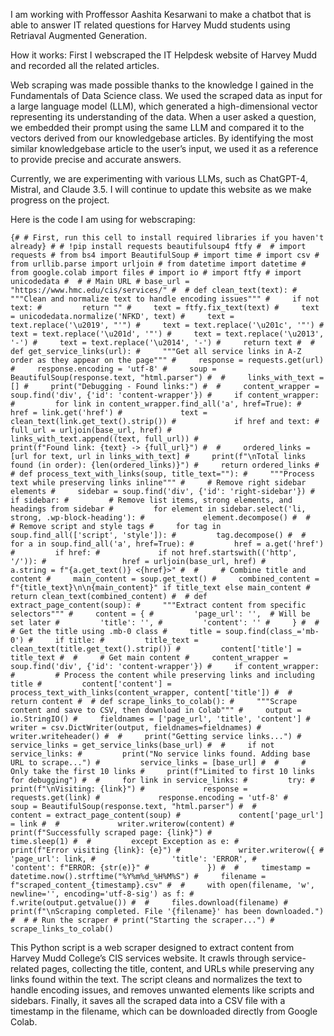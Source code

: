 I am working with Proffessor Aashita Kesarwani to make a chatbot that is able to answer IT related questions for Harvey Mudd students using Retriaval Augmented Generation.

How it works: First I webscraped the IT Helpdesk website of Harvey Mudd and recorded all the related articles.

Web scraping was made possible thanks to the knowledge I gained in the Fundamentals of Data Science class. We used the scraped data as input for a large language model (LLM), which generated a high-dimensional vector representing its understanding of the data. When a user asked a question, we embedded their prompt using the same LLM and compared it to the vectors derived from our knowledgebase articles. By identifying the most similar knowledgebase article to the user’s input, we used it as a reference to provide precise and accurate answers.

Currently, we are experimenting with various LLMs, such as ChatGPT-4, Mistral, and Claude 3.5. I will continue to update this website as we make progress on the project.

Here is the code I am using for webscraping:

`{# # First, run this cell to install required libraries if you haven't already} # # !pip install requests beautifulsoup4 ftfy #  # import requests # from bs4 import BeautifulSoup # import time # import csv # from urllib.parse import urljoin # from datetime import datetime # from google.colab import files # import io # import ftfy # import unicodedata #  # # Main URL # base_url = "https://www.hmc.edu/cis/services/" #  # def clean_text(text): #     """Clean and normalize text to handle encoding issues""" #     if not text: #         return "" #     text = ftfy.fix_text(text) #     text = unicodedata.normalize('NFKD', text) #     text = text.replace('\u2019', "'") #     text = text.replace('\u201c', '"') #     text = text.replace('\u201d', '"') #     text = text.replace('\u2013', '-') #     text = text.replace('\u2014', '-') #     return text #  # def get_service_links(url): #     """Get all service links in A-Z order as they appear on the page""" #     response = requests.get(url) #     response.encoding = 'utf-8' #     soup = BeautifulSoup(response.text, "html.parser") #  #     links_with_text = [] #     print("Debugging - Found links:") #  #     content_wrapper = soup.find('div', {'id': 'content-wrapper'}) #     if content_wrapper: #         for link in content_wrapper.find_all('a', href=True): #             href = link.get('href') #             text = clean_text(link.get_text().strip()) #             if href and text: #                 full_url = urljoin(base_url, href) #                 links_with_text.append((text, full_url)) #                 print(f"Found link: {text} -> {full_url}") #  #     ordered_links = [url for text, url in links_with_text] #     print(f"\nTotal links found (in order): {len(ordered_links)}") #     return ordered_links #  # def process_text_with_links(soup, title_text=""): #     """Process text while preserving links inline""" #     # Remove right sidebar elements #     sidebar = soup.find('div', {'id': 'right-sidebar'}) #     if sidebar: #         # Remove list items, strong elements, and headings from sidebar #         for element in sidebar.select('li, strong, .wp-block-heading'): #             element.decompose() #  #     # Remove script and style tags #     for tag in soup.find_all(['script', 'style']): #         tag.decompose() #  #     for a in soup.find_all('a', href=True): #         href = a.get('href') #         if href: #             if not href.startswith(('http', '/')): #                 href = urljoin(base_url, href) #             a.string = f"{a.get_text()} <{href}>" #  #     # Combine title and content #     main_content = soup.get_text() #     combined_content = f"{title_text}\n\n{main_content}" if title_text else main_content #     return clean_text(combined_content) #  # def extract_page_content(soup): #     """Extract content from specific selectors""" #     content = { #         'page_url': '',  # Will be set later #         'title': '', #         'content': '' #     } #  #     # Get the title using .mb-0 class #     title = soup.find(class_='mb-0') #     if title: #         title_text = clean_text(title.get_text().strip()) #         content['title'] = title_text #  #     # Get main content #     content_wrapper = soup.find('div', {'id': 'content-wrapper'}) #     if content_wrapper: #         # Process the content while preserving links and including title #         content['content'] = process_text_with_links(content_wrapper, content['title']) #  #     return content #  # def scrape_links_to_colab(): #     """Scrape content and save to CSV, then download in Colab""" #     output = io.StringIO() #     fieldnames = ['page_url', 'title', 'content'] #     writer = csv.DictWriter(output, fieldnames=fieldnames) #     writer.writeheader() #  #     print("Getting service links...") #     service_links = get_service_links(base_url) #  #     if not service_links: #         print("No service links found. Adding base URL to scrape...") #         service_links = [base_url] #  #     # Only take the first 10 links #     print(f"Limited to first 10 links for debugging") #  #     for link in service_links: #         try: #             print(f"\nVisiting: {link}") #             response = requests.get(link) #             response.encoding = 'utf-8' #             soup = BeautifulSoup(response.text, "html.parser") #  #             content = extract_page_content(soup) #             content['page_url'] = link #  #             writer.writerow(content) #             print(f"Successfully scraped page: {link}") #             time.sleep(1) #  #         except Exception as e: #             print(f"Error visiting {link}: {e}") #             writer.writerow({ #                 'page_url': link, #                 'title': 'ERROR', #                 'content': f"ERROR: {str(e)}" #             }) #  #     timestamp = datetime.now().strftime("%Y%m%d_%H%M%S") #     filename = f"scraped_content_{timestamp}.csv" #  #     with open(filename, 'w', newline='', encoding='utf-8-sig') as f: #         f.write(output.getvalue()) #  #     files.download(filename) #     print(f"\nScraping completed. File '{filename}' has been downloaded.") #  # # Run the scraper # print("Starting the scraper...") # scrape_links_to_colab()`

This Python script is a web scraper designed to extract content from Harvey Mudd College's CIS services website. It crawls through service-related pages, collecting the title, content, and URLs while preserving any links found within the text. The script cleans and normalizes the text to handle encoding issues, and removes unwanted elements like scripts and sidebars. Finally, it saves all the scraped data into a CSV file with a timestamp in the filename, which can be downloaded directly from Google Colab.
